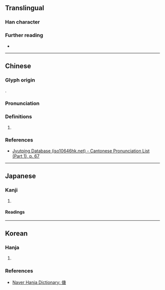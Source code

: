 {{character info}}
==Translingual==

===Han character===
{{Han char|rn=9|rad=人|as=10|sn=12|four=|canj=OILR|ids=⿰亻唐}}

===Further reading===
* {{Han ref|kx=0113.070|dkj=00953|dj=0240.140|hdz=10205.040|uh=508F|ud=20623}}

----

==Chinese==
{{zh-forms}}

===Glyph origin===
{{Han etym}}
{{Han compound|亻|唐|c1=s|c2=p|ls=psc|t1=person}}.

===Pronunciation===
{{zh-pron
|m=táng
|c=tong4
|mc=y
|oc=y
|ma=
|cat=
}}

===Definitions===
{{head|zh|Han character}}

# {{zh-only|傏𠊲}}

===References===
* [http://www.iso10646hk.net/jp/document/download.jsp Jyutping Database (iso10646hk.net) - Cantonese Pronunciation List (Part 1), p. 67]

----

==Japanese==

===Kanji===
{{ja-kanji|grade=|rs=人10}}

# {{rfdef|ja|sort=人10}}

====Readings====
{{ja-readings
|on=とう,どう
|kun=おごる
}}

----

==Korean==

===Hanja===
{{ko-hanja|당돌할|당}}

# {{rfdef|ko|sort=人10}}

===References===
* [https://hanja.dict.naver.com/hanja?q=傏 Naver Hanja Dictionary: 傏]